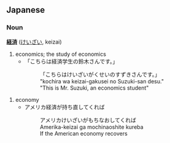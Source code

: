 == Japanese ==
=== Noun ===
'''[[経]][[済]]''' ([[けいざい]], keizai)

# economics; the study of economics
#* 「こちらは経済学生の鈴木さんです。」
#*: 「こちらはけいざいがくせいのすずきさんです。」
#*: "kochira wa keizai-gakusei no Suzuki-san desu."
#*: "This is Mr. Suzuki, an economics student"

# economy
#* アメリカ経済が持ち直してくれば
#*: アメリカけいざいがもちなおしてくれば
#*: Amerika-keizai ga mochinaoshite kureba
#*: If the American economy recovers